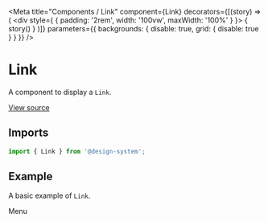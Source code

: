 
<Meta
  title="Components / Link"
  component={Link}
  decorators={[(story) => (
    <div style={ { padding: '2rem', width: '100vw', maxWidth: '100%' } }>
      { story() }
    </div>
  )]}
  parameters={{ backgrounds: { disable: true, grid: { disable: true } } }}
/>

# Link

A component to display a `Link`.

[View source](https://github.com/actarian/design-system/tree/main/src/ui/components/link)

## Imports

```js
import { Link } from '@design-system';
```

<!--
## Props

<ArgsTable of={LinkProps} />
-->

## Example

A basic example of `Link`.

<Canvas>
  <Story name="default">
    <Link href="#menu">Menu</Link>
  </Story>
</Canvas>
